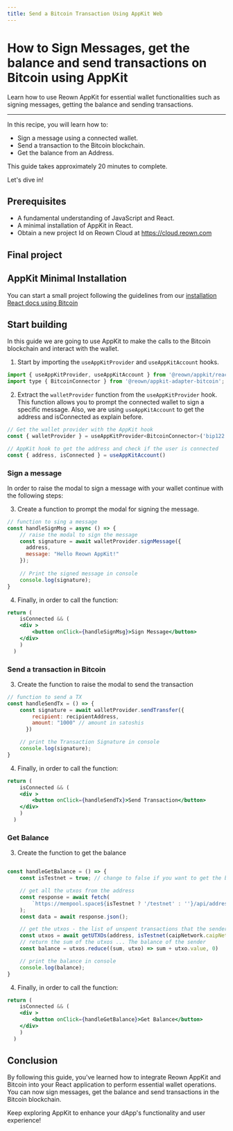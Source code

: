 ```yaml
---
title: Send a Bitcoin Transaction Using AppKit Web
---
```



# How to Sign Messages, get the balance and send transactions on Bitcoin using AppKit

Learn how to use Reown AppKit for essential wallet functionalities such as signing messages, getting the balance and sending transactions.

---

In this recipe, you will learn how to:

- Sign a message using a connected wallet.
- Send a transaction to the Bitcoin blockchain.
- Get the balance from an Address.

This guide takes approximately 20 minutes to complete.

Let's dive in!

## Prerequisites
- A fundamental understanding of JavaScript and React.
- A minimal installation of AppKit in React.
- Obtain a new project Id on Reown Cloud at https://cloud.reown.com

## Final project
<GithubBox name="Appkit Example for Interacting with the Bitcoin Blockchain" url="https://github.com/reown-com/appkit-web-examples/tree/main/react/react-bitcoin" description="Clone this Github repo to try it out locally."></GithubBox>

## AppKit Minimal Installation

You can start a small project following the guidelines from our [installation React docs using Bitcoin](https://docs.reown.com/appkit/react/core/installation?platform=bitcoin)

## Start building

In this guide we are going to use AppKit to make the calls to the Bitcoin blockchain and interact with the wallet.

1. Start by importing the `useAppKitProvider` and `useAppKitAccount` hooks.

```js
import { useAppKitProvider, useAppKitAccount } from '@reown/appkit/react';
import type { BitcoinConnector } from '@reown/appkit-adapter-bitcoin';
```

2. Extract the `walletProvider` function from the `useAppKitProvider` hook. This function allows you to prompt the connected wallet to sign a specific message. Also, we are using `useAppKitAccount` to get the address and isConnected as explain before.
```js
// Get the wallet provider with the AppKit hook
const { walletProvider } = useAppKitProvider<BitcoinConnector>('bip122');

// AppKit hook to get the address and check if the user is connected
const { address, isConnected } = useAppKitAccount() 
```

### Sign a message

In order to raise the modal to sign a message with your wallet continue with the following steps:

3. Create a function to prompt the modal for signing the message.

```js
// function to sing a message
const handleSignMsg = async () => {
    // raise the modal to sign the message
    const signature = await walletProvider.signMessage({
      address,
      message: "Hello Reown AppKit!"
    });
 
    // Print the signed message in console
    console.log(signature);
}
```

4. Finally, in order to call the function:

```jsx
return (
    isConnected && (
    <div >
        <button onClick={handleSignMsg}>Sign Message</button>  
    </div>
    )
  )
```

### Send a transaction in Bitcoin

3. Create the function to raise the modal to send the transaction

```js
// function to send a TX
const handleSendTx = () => {
    const signature = await walletProvider.sendTransfer({
        recipient: recipientAddress,
        amount: "1000" // amount in satoshis
      })

    // print the Transaction Signature in console
    console.log(signature);
}
```

4. Finally, in order to call the function:

```jsx
return (
    isConnected && (
    <div >
        <button onClick={handleSendTx}>Send Transaction</button>  
    </div>
    )
  )
```

### Get Balance

3. Create the function to get the balance

```js

const handleGetBalance = () => {
    const isTestnet = true; // change to false if you want to get the balance in mainnet

    // get all the utxos from the address
    const response = await fetch(
        `https://mempool.space${isTestnet ? '/testnet' : ''}/api/address/${address}/utxo`
    );
    const data = await response.json();

    // get the utxos - the list of unspent transactions that the sender has
    const utxos = await getUTXOs(address, isTestnet(caipNetwork.caipNetworkId))
    // return the sum of the utxos ... The balance of the sender
    const balance = utxos.reduce((sum, utxo) => sum + utxo.value, 0)

    // print the balance in console
    console.log(balance);
}
```

4. Finally, in order to call the function:

```jsx
return (
    isConnected && (
    <div >
        <button onClick={handleGetBalance}>Get Balance</button>  
    </div>
    )
  )
```

## Conclusion

By following this guide, you've learned how to integrate Reown AppKit and Bitcoin into your React application to perform essential wallet operations. 
You can now sign messages, get the balance and send transactions in the Bitcoin blockchain. 

Keep exploring AppKit to enhance your dApp's functionality and user experience!